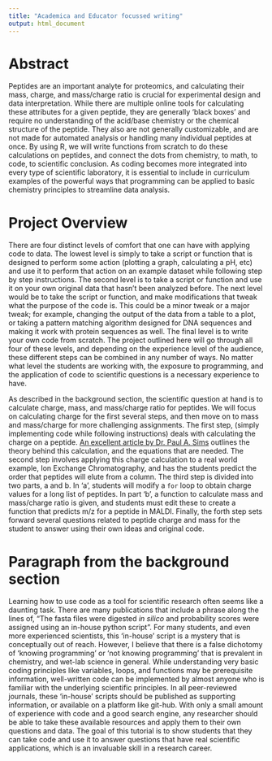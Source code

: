 ---
title: "Academica and Educator focussed writing"
output: html_document
---

# Abstract

Peptides are an important analyte for proteomics, and calculating their mass, charge, and mass/charge ratio is crucial for experimental design and data interpretation. While there are multiple online tools for calculating these attributes for a given peptide, they are generally 'black boxes' and require no understanding of the acid/base chemistry or the chemical structure of the peptide. They also are not generally customizable, and are not made for automated analysis or handling many individual peptides at once. By using R, we will write functions from scratch to do these calculations on peptides, and connect the dots from chemistry, to math, to code, to scientific conclusion. As coding becomes more integrated into every type of scientific laboratory, it is essential to include in curriculum examples of the powerful ways that programming can be applied to basic chemistry principles to streamline data analysis.

# Project Overview

There are four distinct levels of comfort that one can have with applying code to data. The lowest level is simply to take a script or function that is designed to perform some action (plotting a graph, calculating a pH, etc) and use it to perform that action on an example dataset while following step by step instructions. The second level is to take a script or function and use it on your own original data that hasn't been analyzed before. The next level would be to take the script or function, and make modifications that tweak what the purpose of the code is. This could be a minor tweak or a major tweak; for example, changing the output of the data from a table to a plot, or taking a pattern matching algorithm designed for DNA sequences and making it work with protein sequences as well. The final level is to write your own code from scratch. The project outlined here will go through all four of these levels, and depending on the experience level of the audience, these different steps can be combined in any number of ways. No matter what level the students are working with, the exposure to programming, and the application of code to scientific questions is a necessary experience to have.

As described in the background section, the scientific question at hand is to calculate charge, mass, and mass/charge ratio for peptides. We will focus on calculating charge for the first several steps, and then move on to mass and mass/charge for more challenging assignments. The first step, (simply implementing code while following instructions) deals with calculating the charge on a peptide. [An excellent article by Dr. Paul A. Sims](https://pubs.acs.org/doi/abs/10.1021/ed100232j) outlines the theory behind this calculation, and the equations that are needed. The second step involves applying this charge calculation to a real world example, Ion Exchange Chromatography, and has the students predict the order that peptides will elute from a column. The third step is divided into two parts, a and b. In 'a', students will modify a `for` loop to obtain charge values for a long list of peptides. In part 'b', a function to calculate mass and mass/charge ratio is given, and students must edit these to create a function that predicts m/z for a peptide in MALDI. Finally, the forth step sets forward several questions related to peptide charge and mass for the student to answer using their own ideas and original code.

# Paragraph from the background section
Learning how to use code as a tool for scientific research often seems like a daunting task. There are many publications that include a phrase along the lines of, "The fasta files were digested *in silico* and probability scores were assigned using an in-house python script". For many students, and even more experienced scientists, this 'in-house' script is a mystery that is conceptually out of reach. However, I believe that there is a false dichotomy of 'knowing programming' or 'not knowing programming' that is prevalent in chemistry, and wet-lab science in general. While understanding very basic coding principles like variables, loops, and functions may be prerequisite information, well-written code can be implemented by almost anyone who is familiar with the underlying scientific principles. In all peer-reviewed journals, these 'in-house' scripts should be published as supporting information, or available on a platform like git-hub. With only a small amount of experience with code and a good search engine, any researcher should be able to take these available resources and apply them to their own questions and data. The goal of this tutorial is to show students that they can take code and use it to answer questions that have real scientific applications, which is an invaluable skill in a research career. 
